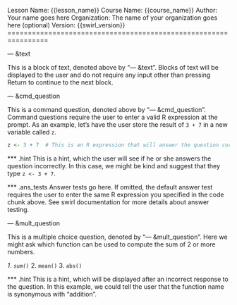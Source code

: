 Lesson Name:  {{lesson_name}}
Course Name:  {{course_name}}
Author:       Your name goes here
Organization: The name of your organization goes here (optional)
Version:      {{swirl_version}}
================================================================

--- &text

This is a block of text, denoted above by "--- &text". Blocks of text will be displayed to the user and do not require any input other than pressing Return to continue to the next block.

--- &cmd_question

This is a command question, denoted above by "--- &cmd_question". Command questions require the user to enter a valid R expression at the prompt. As an example, let's have the user store the result of `3 + 7` in a new variable called `z`.

```r
z <- 3 + 7  # This is an R expression that will answer the question correctly
```

*** .hint
This is a hint, which the user will see if he or she answers the question incorrectly. In this case, we might be kind and suggest that they type `z <- 3 + 7`.

*** .ans_tests
Answer tests go here. If omitted, the default answer test requires the user to enter the same R expression you specified in the code chunk above. See swirl documentation for more details about answer testing.

--- &mult_question

This is a multiple choice question, denoted by "--- &mult_question". Here we might ask which function can be used to compute the sum of 2 or more numbers.

_1. `sum()`_
2. `mean()`
3. `abs()`

*** .hint
This is a hint, which will be displayed after an incorrect response to the question. In this example, we could tell the user that the function name is synonymous with "addition".

